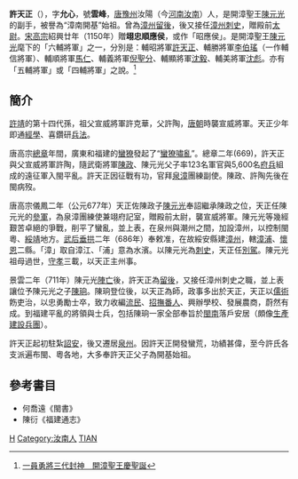 '''許天正'''（{{bd|649年||718年||}}），字'''允心'''，號'''雲峰'''，[[唐|唐]][[豫州|豫州]]汝陽（今[[河南|河南]][[汝南|汝南]]）人，是開漳聖王[[陳元光|陳元光]]的副手，被譽為“漳南開基”始祖。曾為[[漳州|漳州]][[留後|留後]]，後又接任[[漳州刺史|漳州刺史]]，贈殿前[[太尉|太尉]]。[[宋高宗|宋高宗]]紹興廿年（1150年）贈'''翊忠順應侯'''，或作「昭應侯」。是開漳聖王[[陳元光|陳元光]]麾下的「六輔將軍」之一，分別是：輔昭將軍[[許天正|許天正]]、輔勝將軍[[李伯瑤|李伯瑤]]（一作輔信將軍）、輔順將軍[[馬仁|馬仁]]、輔義將軍[[倪聖分|倪聖分]]、輔顯將軍[[沈毅|沈毅]]、輔美將軍[[沈世紀|沈彪]]。亦有「五輔將軍」或「四輔將軍」之說。<ref>[https://www.taisounds.com/Culture/Religion/uid4616111067 一員勇將三代封神　開漳聖王慶聖誕]</ref>

==簡介==
[[許靖|許靖]]的第十四代孫，祖父宣威將軍許克華，父許陶，[[唐朝|唐朝]]時襲宣威將軍。天正少年即通[[經學|經學]]、喜鑽研[[兵法|兵法]]。

唐高宗[[總章|總章]]年間，廣東和福建的[[畲族|蠻獠]]發起了“[[蠻獠嘯亂|蠻獠嘯亂]]”。總章二年(669)，許天正與父宣威將軍許陶，隨武衛將軍[[陳政|陳政]]、陳元光父子率123名軍官與5,600名[[府兵|府兵]]組成的遠征軍入閩平亂。許天正因征戰有功，官拜[[泉漳|泉漳]]團練副使。陳政、許陶先後在閩病歿。

唐高宗儀鳳二年（公元677年）天正佐陳政子[[陳元光|陳元光]]奉詔繼承陳政之位，天正任陳元光的[[參軍|參軍]]，為泉漳團練使兼翊府記室，贈殿前太尉，襲宣威將軍。陳元光等幾經艱苦卓絕的爭戰，削平了蠻亂，並上表，在泉州與潮州之間，加設漳州，以控制閩粵、[[綏靖|綏靖]]地方。[[武后|武后]][[垂拱|垂拱]]二年（686年）奉敕准，在故綏安縣建[[漳州|漳州]]，轄[[漳浦|漳浦]]、[[懷恩|懷恩]]二縣。「漳」取自漳江、「浦」意為水濱。以陳元光為[[刺史|刺史]]，天正任[[別駕|別駕]]。陳元光祖母過世，[[守孝|守孝]]三載，以天正主州事。

景雲二年（711年）陳元光[[陣亡|陣亡]]後，許天正為[[留後|留後]]，又接任漳州刺史之職，並上表讓位予陳元光之子[[陳珦|陳珦]]。陳珦登位後，以天正為師，政事多出於天正，天正以[[儒術|儒術]]飭吏治，以忠勇勵士卒，致力收編[[流民|流民]]、[[招撫|招撫]][[番人|番人]]、興辦學校、發展農商，蔚然有成。到福建平亂的將領與士兵，包括陳珦一家全部奉旨於[[閩南|閩南]]落戶安居（頗像[[生產建設兵團|生產建設兵團]]）。

許天正起初駐紮[[詔安|詔安]]，後又遷居[[泉州|泉州]]。因許天正開發蠻荒，功績甚偉，至今許氏各支派遍布閩、粵各地，大多奉許天正父子為開基始祖。

==參考書目==
* 何喬遠《閩書》
* 陳衍《福建通志》
[[Category:唐朝軍事人物|H]]
[[Category:汝南人|Category:汝南人]]
[[Category:许姓|TIAN]]